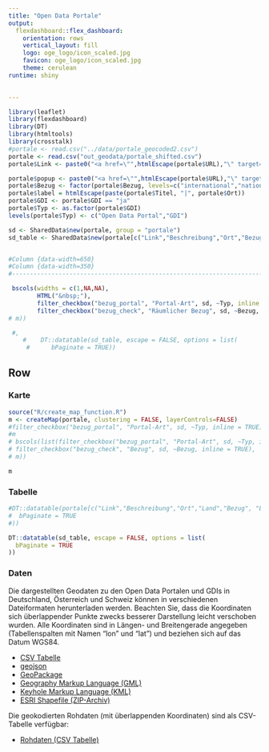 ```yaml
---
title: "Open Data Portale"
output: 
  flexdashboard::flex_dashboard:
    orientation: rows
    vertical_layout: fill
    logo: oge_logo/icon_scaled.jpg
    favicon: oge_logo/icon_scaled.jpg
    theme: cerulean
runtime: shiny

  
---
```


```r
library(leaflet)
library(flexdashboard)
library(DT)
library(htmltools)
library(crosstalk)
#portale <- read.csv("../data/portale_geocoded2.csv")
portale <- read.csv("out_geodata/portale_shifted.csv")
portale$Link <- paste0("<a href=\"",htmlEscape(portale$URL),"\" target=\"_blank\">",htmlEscape(portale$Titel),"</a>")

portale$popup <- paste0("<a href=\"",htmlEscape(portale$URL),"\" target=\"_blank\">",htmlEscape(portale$Titel),"</a><br>", htmlEscape(portale$Beschreibung))
portale$Bezug <- factor(portale$Bezug, levels=c("international","national","regional","kommunal"), ordered = TRUE)
portale$label = htmlEscape(paste(portale$Titel, "|", portale$Ort))
portale$GDI <- portale$GDI == "ja"
portale$Typ <- as.factor(portale$GDI)
levels(portale$Typ) <- c("Open Data Portal","GDI")

sd <- SharedData$new(portale, group = "portale")
sd_table <- SharedData$new(portale[c("Link","Beschreibung","Ort","Bezug")], group = "portale")


#Column {data-width=650}
#Column {data-width=350}
#-----------------------------------------------------------------------
```


```r

 bscols(widths = c(1,NA,NA),
        HTML("&nbsp;"),
        filter_checkbox("bezug_portal", "Portal-Art", sd, ~Typ, inline = TRUE),
        filter_checkbox("bezug_check", "Räumlicher Bezug", sd, ~Bezug, inline = TRUE))
# m))

 #, 
    #    DT::datatable(sd_table, escape = FALSE, options = list(
     #      bPaginate = TRUE))

```

Row {.tabset .tabset-fade data-height=800}
-----------------------------------------------------------------------


### Karte 

```r

source("R/create_map_function.R")
m <- createMap(portale, clustering = FALSE, layerControls=FALSE)
#filter_checkbox("bezug_portal", "Portal-Art", sd, ~Typ, inline = TRUE)
#m
# bscols(list(filter_checkbox("bezug_portal", "Portal-Art", sd, ~Typ, inline = TRUE),
# filter_checkbox("bezug_check", "Bezug", sd, ~Bezug, inline = TRUE),
# m))

m
```


### Tabelle

```r
#DT::datatable(portale[c("Link","Beschreibung","Ort","Land","Bezug", "Lizenz")], escape = FALSE, options = list(
#  bPaginate = TRUE
#))

DT::datatable(sd_table, escape = FALSE, options = list(
  bPaginate = TRUE
))
```


### Daten

Die dargestellten Geodaten zu den Open Data Portalen und GDIs in Deutschland, Österreich und Schweiz können in verschiedenen Dateiformaten herunterladen werden. Beachten Sie, dass die Koordinaten sich überlappender Punkte zwecks besserer Darstellung leicht verschoben wurden. Alle Koordinaten sind in Längen- und Breitengerade angegeben (Tabellenspalten mit Namen "lon" und "lat") und beziehen sich auf das Datum WGS84.

* [CSV Tabelle](https://opengeoedu.github.io/out_geodata/portale_shifted.csv)
* [geojson](https://opengeoedu.github.io/out_geodata/portale_shifted.geojson)
* [GeoPackage](https://opengeoedu.github.io/out_geodata/portale_shifted.gpkg)
* [Geography Markup Language (GML)](https://opengeoedu.github.io/out_geodata/portale_shifted.gml)
* [Keyhole Markup Language (KML)](https://opengeoedu.github.io/out_geodata/portale_shifted.kml)
* [ESRI Shapefile (ZIP-Archiv)](https://opengeoedu.github.io/out_geodata/portale_shifted-ESRI-Shapefile.zip)

Die geokodierten Rohdaten (mit überlappenden Koordinaten) sind als CSV-Tabelle verfügbar:

* [Rohdaten (CSV Tabelle)](https://opengeoedu.github.io/data/portale_geocoded2.csv)


